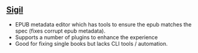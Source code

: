 
## [Sigil](https://sigil-ebook.com/)
* EPUB metadata editor which has tools to ensure the epub matches the spec (fixes corrupt epub metadata). 
* Supports a number of plugins to enhance the experience
* Good for fixing single books but lacks CLI tools / automation.